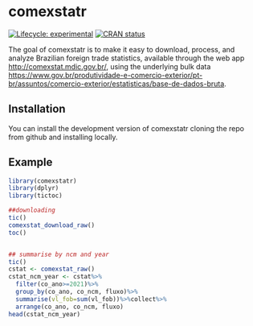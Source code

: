 
<!-- README.md is generated from README.Rmd. Please edit that file -->

# comexstatr

<!-- badges: start -->

[![Lifecycle:
experimental](https://img.shields.io/badge/lifecycle-experimental-orange.svg)](https://lifecycle.r-lib.org/articles/stages.html#experimental)
[![CRAN
status](https://www.r-pkg.org/badges/version/comexstatr)](https://CRAN.R-project.org/package=comexstatr)
<!-- badges: end -->

The goal of comexstatr is to make it easy to download, process, and
analyze Brazilian foreign trade statistics, available through the web
app <http://comexstat.mdic.gov.br/>, using the underlying bulk data
<https://www.gov.br/produtividade-e-comercio-exterior/pt-br/assuntos/comercio-exterior/estatisticas/base-de-dados-bruta>.

## Installation

You can install the development version of comexstatr cloning the repo
from github and installing locally.


## Example

``` r
library(comexstatr)
library(dplyr)
library(tictoc)

##downloading
tic()
comexstat_download_raw()
toc()


## summarise by ncm and year
tic()
cstat <- comexstat_raw()
cstat_ncm_year <- cstat%>%
  filter(co_ano>=2021)%>%
  group_by(co_ano, co_ncm, fluxo)%>%
  summarise(vl_fob=sum(vl_fob))%>%collect%>%
  arrange(co_ano, co_ncm, fluxo)
head(cstat_ncm_year)

```
